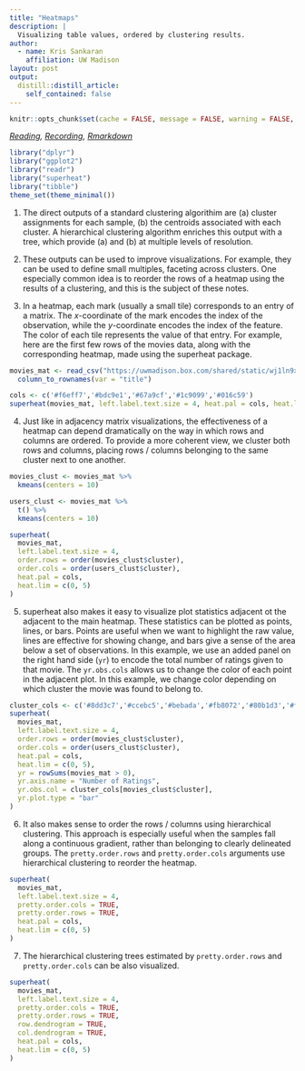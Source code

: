 ```yaml
---
title: "Heatmaps"
description: |
  Visualizing table values, ordered by clustering results.
author:
  - name: Kris Sankaran
    affiliation: UW Madison
layout: post
output:
  distill::distill_article:
    self_contained: false
---
```


```r
knitr::opts_chunk$set(cache = FALSE, message = FALSE, warning = FALSE, echo = TRUE)
```

_[Reading](https://rlbarter.github.io/superheat/basic-usage.html), [Recording](https://mediaspace.wisc.edu/media/Week%209%20%5B3%5D%20Heatmaps/1_j0w5upqf), [Rmarkdown](https://github.com/krisrs1128/stat436_s24/blob/main/notes/2024-12-27-week09-03.Rmd)_

```r
library("dplyr")
library("ggplot2")
library("readr")
library("superheat")
library("tibble")
theme_set(theme_minimal())
```

1. The direct outputs of a standard clustering algorithim are (a) cluster
assignments for each sample, (b) the centroids associated with each cluster. A
hierarchical clustering algorithm enriches this output with a tree, which
provide (a) and (b) at multiple levels of resolution.

2. These outputs can be used to improve visualizations. For example, they can be
used to define small multiples, faceting across clusters. One especially common
idea is to reorder the rows of a heatmap using the results of a clustering, and
this is the subject of these notes.

3. In a heatmap, each mark (usually a small tile) corresponds to an entry of a
matrix. The $x$-coordinate of the mark encodes the index of the observation,
while the $y$-coordinate encodes the index of the feature. The color of each
tile represents the value of that entry. For example, here are the first few
rows of the movies data, along with the corresponding heatmap, made using the
superheat package.

```r
movies_mat <- read_csv("https://uwmadison.box.com/shared/static/wj1ln9xtigaoubbxow86y2gqmqcsu2jk.csv") %>%
  column_to_rownames(var = "title")
```

```r
cols <- c('#f6eff7','#bdc9e1','#67a9cf','#1c9099','#016c59')
superheat(movies_mat, left.label.text.size = 4, heat.pal = cols, heat.lim = c(0, 5))
```

4. Just like in adjacency matrix visualizations, the effectiveness of a heatmap
can depend dramatically on the way in which rows and columns are ordered. To
provide a more coherent view, we cluster both rows and columns, placing rows /
columns belonging to the same cluster next to one another.

```r
movies_clust <- movies_mat %>%
  kmeans(centers = 10)

users_clust <- movies_mat %>%
  t() %>%
  kmeans(centers = 10)

superheat(
  movies_mat, 
  left.label.text.size = 4, 
  order.rows = order(movies_clust$cluster),
  order.cols = order(users_clust$cluster),
  heat.pal = cols,
  heat.lim = c(0, 5)
)
```

5. superheat also makes it easy to visualize plot statistics adjacent ot the
adjacent to the main heatmap. These statistics can be plotted as points, lines,
or bars. Points are useful when we want to highlight the raw value, lines are
effective for showing change, and bars give a sense of the area below a set of
observations. In this example, we use an added panel on the right hand side
(`yr`) to encode the total number of ratings given to that movie. The
`yr.obs.cols` allows us to change the color of each point in the adjacent plot.
In this example, we change color depending on which cluster the movie was found
to belong to.

```r
cluster_cols <- c('#8dd3c7','#ccebc5','#bebada','#fb8072','#80b1d3','#fdb462','#b3de69','#fccde5','#d9d9d9','#bc80bd')
superheat(
  movies_mat, 
  left.label.text.size = 4, 
  order.rows = order(movies_clust$cluster),
  order.cols = order(users_clust$cluster),
  heat.pal = cols,
  heat.lim = c(0, 5),
  yr = rowSums(movies_mat > 0),
  yr.axis.name = "Number of Ratings",
  yr.obs.col = cluster_cols[movies_clust$cluster],
  yr.plot.type = "bar"
)
```

6. It also makes sense to order the rows / columns using hierarchical
clustering. This approach is especially useful when the samples fall along a
continuous gradient, rather than belonging to clearly delineated groups. The
`pretty.order.rows` and `pretty.order.cols` arguments use hierarchical
clustering to reorder the heatmap.

```r
superheat(
  movies_mat, 
  left.label.text.size = 4, 
  pretty.order.cols = TRUE,  
  pretty.order.rows = TRUE,
  heat.pal = cols,
  heat.lim = c(0, 5)
)
```

7. The hierarchical clustering trees estimated by `pretty.order.rows` and
`pretty.order.cols` can be also visualized.

```r
superheat(
  movies_mat, 
  left.label.text.size = 4, 
  pretty.order.cols = TRUE,  
  pretty.order.rows = TRUE, 
  row.dendrogram = TRUE,
  col.dendrogram = TRUE,
  heat.pal = cols,
  heat.lim = c(0, 5)
)
```
